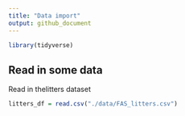 ```yaml
---
title: "Data import"
output: github_document
---
```


```r
library(tidyverse)
```
## Read in some data

Read in thelitters dataset

```r
litters_df = read.csv("./data/FAS_litters.csv")
```


